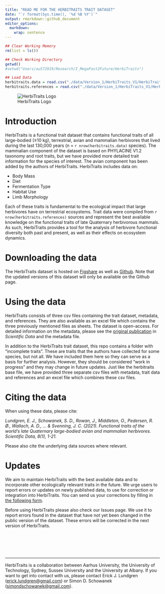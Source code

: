 ```yaml
---
title: "READ ME FOR THE HERBITRAITS TRAIT DATASET"
date: "`r format(Sys.time(), '%d %B %Y')`"
output: rmarkdown::github_document
editor_options: 
  markdown: 
    wrap: sentence
---
```


```r
## Clear Working Memory
rm(list = ls())

## Check Working Directory
getwd()
#setwd("Users/au572919/Research/I_MegaPast2Future/HerbiTraits")

## Load Data
herbitraits.data = read.csv("./data/Version_1/HerbiTraits_V1/HerbiTraits_Data_v1.csv")
herbitraits.references = read.csv("./data/Version_1/HerbiTraits_V1/HerbiTraits_References_v1.csv")

```

![HerbiTraits Logo](./HerbiTraits_Logo.png)

# Introduction

HerbiTraits is a functional trait dataset that contains functional traits of all large-bodied (≥10 kg), terrestrial, avian and mammalian herbivores that lived during the last 130,000 years (n = `r nrow(herbitraits.data)` species).
The mammalian component of the dataset is based on PHYLACINE V1.2 taxonomy and root traits, but we have provided more detailed trait information for the species of interest.
The avian component has been added by the authors of HerbiTraits.
HerbiTraits includes data on:

-   Body Mass
-   Diet
-   Fermentation Type
-   Habitat Use
-   Limb Morphology

Each of these traits is fundamental to the ecological impact that large herbivores have on terrestrial ecosystems.
Trait data were compiled from `r nrow(herbitraits.references)` sources and represent the best available knowledge on the functional traits of late Quaternary herbivorous mammals.
As such, HerbiTraits provides a tool for the analysis of herbivore functional diversity both past and present, as well as their effects on ecosystem dynamics.
<br>

# Downloading the data

The HerbiTraits dataset is hosted on [Figshare](https://doi.org/10.6084/m9.figshare.c.5001971.v1) as well as [Github](https://github.com/MegaPast2Future/HerbiTraits).
Note that the updated versions of this dataset will only be available on the Github page.
<br>

# Using the data

HerbiTraits consists of three csv files containing the trait dataset, metadata, and references.
They are also available as an excel file which contains the three previously mentioned files as sheets.
The dataset is open-access.
For detailed information on the metadata, please see the [original publication](https://rdcu.be/cdT5V) in *Scientific Data* and the metadata file.
<br>

In addition to the HerbiTraits trait dataset, this repo contains a folder with "incomplete traits".
These are traits that the authors have collected for some species, but not all.
We have included them here so they can serve as a basis for further analysis.
However, they should be considered "work in progress" and they may change in future updates.
Just like the herbitraits base file, we have provided three separate csv files with metadata, trait data and references and an excel file which combines these csv files.
<br>

# Citing the data

When using these data, please cite:

*Lundgren, E. J., Schowanek, S. D., Rowan, J., Middleton, O., Pedersen, R. Ø., Wallach, A. D., ... & Svenning, J. C. (2021). Functional traits of the world's late Quaternary large-bodied avian and mammalian herbivores. Scientific Data, 8(1), 1-21.*

Please also cite the underlying data sources where relevant.
<br>

# Updates

We aim to maintain HerbiTraits with the best available data and to incorporate other ecologically relevant traits in the future.
We urge users to report errors or updates on newly published data, to use for correction or integration into HerbiTraits.
You can send us your corrections by filling in [the following form](https://forms.gle/6WBK6GkrkPit9x9Y6).

Before using HerbiTraits please also check our Issues page.
We use it to report errors found in the dataset that have not yet been changed in the public version of the dataset.
These errors will be corrected in the next version of HerbiTraits.

<br> <br> <br> <br>

------------------------------------------------------------------------

<p>

HerbiTraits is a collaboration between Aarhus University, the University of Technology, Sydney, Sussex University and the University at Albany.
If you want to get into contact with us, please contact Erick J. Lundgren ([erick.lundgren\@gmail.com](mailto:erick.lundgren@gmail.com){.email}) or Simon D. Schowanek ([simondschowanek\@gmail.com](mailto:simondschowanek@gmail.com){.email}).

</p>
